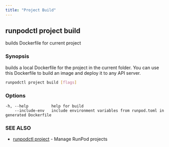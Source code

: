 ```yaml
---
title: "Project Build"
---
```


## runpodctl project build

builds Dockerfile for current project

### Synopsis

builds a local Dockerfile for the project in the current folder. You can use this Dockerfile to build an image and deploy it to any API server.

```sh
runpodctl project build [flags]
```

### Options

```text
-h, --help          help for build
    --include-env   include environment variables from runpod.toml in generated Dockerfile
```

### SEE ALSO

* [runpodctl project](/runpodctl/reference/runpodctl_project) - Manage RunPod projects
